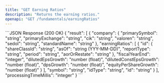 ```yaml
---
title: "GET Earning Ratios"
description: "Returns the earning ratios."
openapi: "GET /fundamentals/earningRatios"
---
```


<ResponseExample>
```JSON Response (200 OK)
{
  "result": [
    {
      "company": {
        "primarySymbol": "string",
        "primaryExchange": "string",
        "cik": "string",
        "valoren": "string",
        "sedol": "string",
        "standardName": "string"
      },
      "earningRatios": [
        {
          "id": {
            "shareClassId": "string",
            "asOf": "string (YYY-MM-DD)",
            "reportType": "string",
            "period": "string",
            "aorOrRestate": "string"
          },
          "fiscalYearEnd": "integer",
          "dilutedEpsGrowth": "number (float)",
          "dilutedConstEpsGrowth": "number (float)",
          "dpsGrowth": "number (float)",
          "equityPerShareGrowth": "number (float)"
        }
      ],
      "symbol": "string",
      "idType": "string",
      "id": "string"
    }
  ],
  "processingTimeMillis": "integer"
}
```
</ResponseExample>